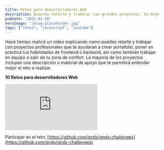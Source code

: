 ```yaml
---
title: Retos para desarrolladores Web
description: Quieres retarte y trabajar con grandes proyectos, te dejo mis recomendaciones de retos que te ayudaran a mejorar tu portafolio.
pubDate: "2021-01-16"
heroImage: "/blog-placeholder.jpg"
tags: ["retos", "javascript", "youtube"]
---
```


Hace tiempo realicé un video explicando como puedes retarte y trabajar con proyectos profesionales que te ayudaran a crear portafolio, poner en práctica tus habilidades de frontend o backend, así como también trabajar en equipo o salir de tu zona de confort. La mayoría de los proyectos incluyen una descripción o material de apoyo que te permitirá entender mejor el reto a realizar.

**10 Retos para desarrolladores Web**

<div className="video-wrapper">
  <iframe
    src="https://www.youtube.com/embed/6M6pkfyr-qE"
    title="YouTube video player"
    frameborder="0"
    allow="accelerometer; autoplay; clipboard-write; encrypted-media; gyroscope; picture-in-picture"
    allowfullscreen
  ></iframe>
</div>

Participar en el reto: [https://github.com/gndx/gndx-challenges](https://github.com/gndx/gndx-challenges).
